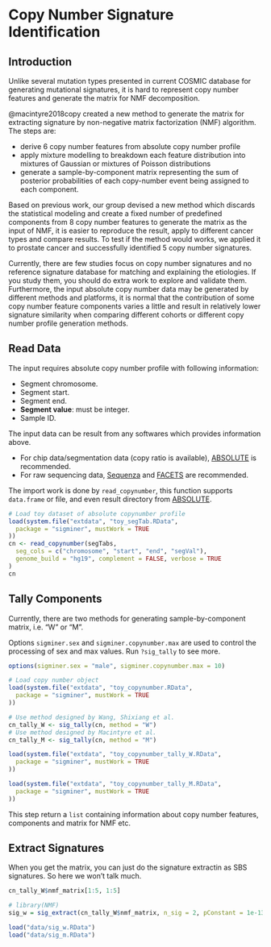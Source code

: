 # Copy Number Signature Identification {#cnsig}

## Introduction {-}

Unlike several mutation types presented in current COSMIC database for generating mutational signatures, it is hard to represent copy number features and generate the matrix for NMF decomposition.

@macintyre2018copy created a new method to generate the matrix for extracting signature by non-negative matrix factorization (NMF) algorithm. The steps are:

- derive 6 copy number features from absolute copy number profile
- apply mixture modelling to breakdown each feature distribution into mixtures of Gaussian or mixtures of Poisson distributions
- generate a sample-by-component matrix representing the sum of posterior probabilities of each copy-number event being assigned to each component.

Based on previous work, our group devised a new method which discards the statistical modeling and create a fixed number of predefined components from 8 copy number features to generate the matrix as the input of NMF,
it is easier to reproduce the result, apply to different cancer types and compare results.
To test if the method would works, we applied it to prostate cancer and successfully identified 5 copy number signatures.

Currently, there are few studies focus on copy number signatures and no reference signature database for matching and explaining the etiologies. If you study them, you should do extra work to explore and validate them. Furthermore, the input absolute copy number data may be generated by different methods and platforms, it is normal that the contribution of some copy number feature components varies a little and result in relatively lower signature similarity when comparing different cohorts or different copy number profile generation methods.

## Read Data {-}

The input requires absolute copy number profile with following information:

- Segment chromosome.
- Segment start.
- Segment end.
- **Segment value**: must be integer.
- Sample ID.

The input data can be result from any softwares which provides information above.

- For chip data/segmentation data (copy ratio is available), [ABSOLUTE](https://software.broadinstitute.org/cancer/cga/absolute) is recommended.
- For raw sequencing data, [Sequenza](https://cran.r-project.org/web/packages/sequenza/index.html) and [FACETS](https://github.com/mskcc/facets) are recommended.

The import work is done by `read_copynumber`, this function supports `data.frame` or file, and even result directory from [ABSOLUTE](https://software.broadinstitute.org/cancer/cga/absolute).


```r
# Load toy dataset of absolute copynumber profile
load(system.file("extdata", "toy_segTab.RData",
  package = "sigminer", mustWork = TRUE
))
cn <- read_copynumber(segTabs,
  seg_cols = c("chromosome", "start", "end", "segVal"),
  genome_build = "hg19", complement = FALSE, verbose = TRUE
)
cn
```


## Tally Components {-}

Currently, there are two methods for generating sample-by-component matrix, i.e. "W" or "M".

Options `sigminer.sex` and `sigminer.copynumber.max` are used to control the processing of sex and max values. Run `?sig_tally` to see more.

```r
options(sigminer.sex = "male", sigminer.copynumber.max = 10)

# Load copy number object
load(system.file("extdata", "toy_copynumber.RData",
  package = "sigminer", mustWork = TRUE
))

# Use method designed by Wang, Shixiang et al.
cn_tally_W <- sig_tally(cn, method = "W")
# Use method designed by Macintyre et al.
cn_tally_M <- sig_tally(cn, method = "M")
```


```r
load(system.file("extdata", "toy_copynumber_tally_W.RData",
  package = "sigminer", mustWork = TRUE
))

load(system.file("extdata", "toy_copynumber_tally_M.RData",
  package = "sigminer", mustWork = TRUE
))
```


This step return a `list` containing information about copy number features, components and matrix for NMF etc.

## Extract Signatures {-}


When you get the matrix, you can just do the signature extractin as SBS signatures. So here we won't talk much.

```r
cn_tally_W$nmf_matrix[1:5, 1:5]
```



```r
# library(NMF)
sig_w = sig_extract(cn_tally_W$nmf_matrix, n_sig = 2, pConstant = 1e-13)
```


```r
load("data/sig_w.RData")
load("data/sig_m.RData")
```





